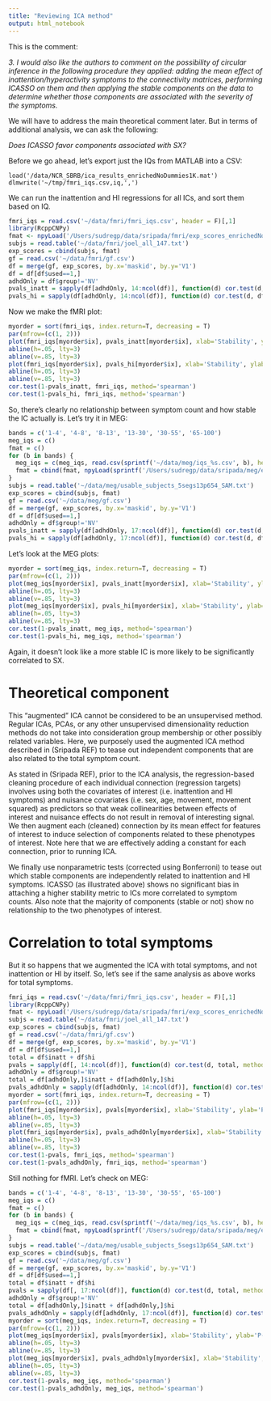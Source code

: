 ```yaml
---
title: "Reviewing ICA method"
output: html_notebook
---
```


This is the comment:

_3. I would also like the authors to comment on the possibility of circular inference in the following procedure they applied: adding the mean effect of inattention/hyperactivity symptoms to the connectivity matrices, performing ICASSO on them and then applying the stable components on the data to determine whether those components are associated with the severity of the symptoms._

We will have to address the main theoretical comment later. But in terms of additional analysis, we can ask the following:

*Does ICASSO favor components associated with SX?*

Before we go ahead, let's export just the IQs from MATLAB into a CSV:

```
load('/data/NCR_SBRB/ica_results_enrichedNoDummies1K.mat')
dlmwrite('~/tmp/fmri_iqs.csv,iq,',')
```

We can run the inattention and HI regressions for all ICs, and sort them based on IQ.

```r
fmri_iqs = read.csv('~/data/fmri/fmri_iqs.csv', header = F)[,1]
library(RcppCNPy)
fmat <- npyLoad('/Users/sudregp/data/sripada/fmri/exp_scores_enrichedNoDummies1K.npy')
subjs = read.table('~/data/fmri/joel_all_147.txt')
exp_scores = cbind(subjs, fmat)
gf = read.csv('~/data/fmri/gf.csv')
df = merge(gf, exp_scores, by.x='maskid', by.y='V1')
df = df[df$used==1,]
adhdOnly = df$group!='NV'
pvals_inatt = sapply(df[adhdOnly, 14:ncol(df)], function(d) cor.test(d, df[adhdOnly,]$inatt, method='spearman')$p.value)
pvals_hi = sapply(df[adhdOnly, 14:ncol(df)], function(d) cor.test(d, df[adhdOnly,]$hi, method='spearman')$p.value)
```

Now we make the fMRI plot:

```r
myorder = sort(fmri_iqs, index.return=T, decreasing = T)
par(mfrow=(c(1, 2)))
plot(fmri_iqs[myorder$ix], pvals_inatt[myorder$ix], xlab='Stability', ylab='P-value', main='Inattention')
abline(h=.05, lty=3)
abline(v=.85, lty=3)
plot(fmri_iqs[myorder$ix], pvals_hi[myorder$ix], xlab='Stability', ylab='P-value', main='HI')
abline(h=.05, lty=3)
abline(v=.85, lty=3)
cor.test(1-pvals_inatt, fmri_iqs, method='spearman')
cor.test(1-pvals_hi, fmri_iqs, method='spearman')
```

So, there's clearly no relationship between symptom count and how stable the IC actually is. Let's try it in MEG:

```r
bands = c('1-4', '4-8', '8-13', '13-30', '30-55', '65-100')
meg_iqs = c()
fmat = c()
for (b in bands) {
  meg_iqs = c(meg_iqs, read.csv(sprintf('~/data/meg/iqs_%s.csv', b), header = F)[,1])
  fmat = cbind(fmat, npyLoad(sprintf('/Users/sudregp/data/sripada/meg/exp_scores_%s_imcoh_enriched_1000perms_15ics.npy', b)))
}
subjs = read.table('~/data/meg/usable_subjects_5segs13p654_SAM.txt')
exp_scores = cbind(subjs, fmat)
gf = read.csv('~/data/meg/gf.csv')
df = merge(gf, exp_scores, by.x='maskid', by.y='V1')
df = df[df$used==1,]
adhdOnly = df$group!='NV'
pvals_inatt = sapply(df[adhdOnly, 17:ncol(df)], function(d) cor.test(d, df[adhdOnly,]$inatt, method='spearman')$p.value)
pvals_hi = sapply(df[adhdOnly, 17:ncol(df)], function(d) cor.test(d, df[adhdOnly,]$hi, method='spearman')$p.value)
```

Let's look at the MEG plots:

```r
myorder = sort(meg_iqs, index.return=T, decreasing = T)
par(mfrow=(c(1, 2)))
plot(meg_iqs[myorder$ix], pvals_inatt[myorder$ix], xlab='Stability', ylab='P-value', main='Inattention')
abline(h=.05, lty=3)
abline(v=.85, lty=3)
plot(meg_iqs[myorder$ix], pvals_hi[myorder$ix], xlab='Stability', ylab='P-value', main='HI')
abline(h=.05, lty=3)
abline(v=.85, lty=3)
cor.test(1-pvals_inatt, meg_iqs, method='spearman')
cor.test(1-pvals_hi, meg_iqs, method='spearman')
```

Again, it doesn't look like a more stable IC is more likely to be significantly correlated to SX.

# Theoretical component

This "augmented" ICA cannot be considered to be an unsupervised method. Regular ICAs, PCAs, or any other unsupervised dimensionality reduction methods do not take into consideration group membership or other possibly related variables. Here, we purposely used the augmented ICA method described in (Sripada REF) to tease out independent components that are also related to the total symptom count. 

As stated in (Sripada REF), prior to the ICA analysis, the regression-based cleaning procedure of each individual connection (regression targets) involves using both the covariates of interest (i.e. inattention and HI symptoms) and nuisance covariates (i.e. sex, age, movement, movement squared) as predictors so that weak collinearities between effects of interest and nuisance effects do not result in removal of interesting signal. We then augment each (cleaned) connection by its mean effect for features of interest to induce selection of components related to these phenotypes of interest. Note here that we are effectively adding a constant for each connection, prior to running ICA.

We finally use nonparametric tests (corrected using Bonferroni) to tease out which stable components are independently related to inattention and HI symptoms. ICASSO (as illustrated above) shows no significant bias in attaching a higher stability metric to ICs more correlated to symptom counts. Also note that the majority of components (stable or not) show no relationship to the two phenotypes of interest.

# Correlation to total symptoms

But it so happens that we augmented the ICA with total symptoms, and not inattention or HI by itself. So, let's see if the same analysis as above works for total symptoms.

```r
fmri_iqs = read.csv('~/data/fmri/fmri_iqs.csv', header = F)[,1]
library(RcppCNPy)
fmat <- npyLoad('/Users/sudregp/data/sripada/fmri/exp_scores_enrichedNoDummies1K.npy')
subjs = read.table('~/data/fmri/joel_all_147.txt')
exp_scores = cbind(subjs, fmat)
gf = read.csv('~/data/fmri/gf.csv')
df = merge(gf, exp_scores, by.x='maskid', by.y='V1')
df = df[df$used==1,]
total = df$inatt + df$hi
pvals = sapply(df[, 14:ncol(df)], function(d) cor.test(d, total, method='spearman')$p.value)
adhdOnly = df$group!='NV'
total = df[adhdOnly,]$inatt + df[adhdOnly,]$hi
pvals_adhdOnly = sapply(df[adhdOnly, 14:ncol(df)], function(d) cor.test(d, total, method='spearman')$p.value)
myorder = sort(fmri_iqs, index.return=T, decreasing = T)
par(mfrow=(c(1, 2)))
plot(fmri_iqs[myorder$ix], pvals[myorder$ix], xlab='Stability', ylab='P-value', main='Everyone')
abline(h=.05, lty=3)
abline(v=.85, lty=3)
plot(fmri_iqs[myorder$ix], pvals_adhdOnly[myorder$ix], xlab='Stability', ylab='P-value', main='ADHD Only')
abline(h=.05, lty=3)
abline(v=.85, lty=3)
cor.test(1-pvals, fmri_iqs, method='spearman')
cor.test(1-pvals_adhdOnly, fmri_iqs, method='spearman')

```


Still nothing for fMRI. Let's check on MEG:

```r
bands = c('1-4', '4-8', '8-13', '13-30', '30-55', '65-100')
meg_iqs = c()
fmat = c()
for (b in bands) {
  meg_iqs = c(meg_iqs, read.csv(sprintf('~/data/meg/iqs_%s.csv', b), header = F)[,1])
  fmat = cbind(fmat, npyLoad(sprintf('/Users/sudregp/data/sripada/meg/exp_scores_%s_imcoh_enriched_1000perms_15ics.npy', b)))
}
subjs = read.table('~/data/meg/usable_subjects_5segs13p654_SAM.txt')
exp_scores = cbind(subjs, fmat)
gf = read.csv('~/data/meg/gf.csv')
df = merge(gf, exp_scores, by.x='maskid', by.y='V1')
df = df[df$used==1,]
total = df$inatt + df$hi
pvals = sapply(df[, 17:ncol(df)], function(d) cor.test(d, total, method='spearman')$p.value)
adhdOnly = df$group!='NV'
total = df[adhdOnly,]$inatt + df[adhdOnly,]$hi
pvals_adhdOnly = sapply(df[adhdOnly, 17:ncol(df)], function(d) cor.test(d, total, method='spearman')$p.value)
myorder = sort(meg_iqs, index.return=T, decreasing = T)
par(mfrow=(c(1, 2)))
plot(meg_iqs[myorder$ix], pvals[myorder$ix], xlab='Stability', ylab='P-value', main='All')
abline(h=.05, lty=3)
abline(v=.85, lty=3)
plot(meg_iqs[myorder$ix], pvals_adhdOnly[myorder$ix], xlab='Stability', ylab='P-value', main='ADHD only')
abline(h=.05, lty=3)
abline(v=.85, lty=3)
cor.test(1-pvals, meg_iqs, method='spearman')
cor.test(1-pvals_adhdOnly, meg_iqs, method='spearman')
```




